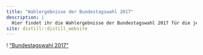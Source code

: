 ```yaml
---
title: "Wahlergebnisse der Bundestagswahl 2017"
description: |
  Hier findet ihr die Wahlergebnisse der Bundestagswahl 2017 für die jeweiligen Bundesländer im Donut-Chart. 
site: distill::distill_website
---
```


! ["Bundestagswahl 2017"](Bundestagswahl2017.png)

